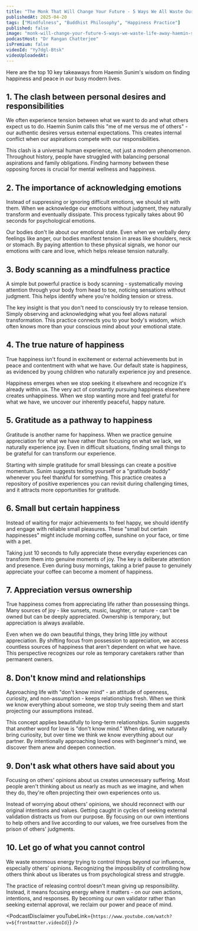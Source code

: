 ```yaml
---
title: "The Monk That Will Change Your Future - 5 Ways We All Waste Our Life Away... | Haemin Sunim"
publishedAt: 2025-04-20
tags: ["Mindfulness", "Buddhist Philosophy", "Happiness Practice"]
published: false
image: "monk-will-change-your-future-5-ways-we-waste-life-away-haemin-sunim.jpg"
podcastHost: "Dr Rangan Chatterjee"
isPremium: false
videoId: "Yy7dgl-Btsk"
videoUploadedAt:
---
```



<PodcastSummaryPageLayout frontmatter={frontmatter}>
Here are the top 10 key takeaways from Haemin Sunim's wisdom on finding happiness and peace in our busy modern lives.

## 1. The clash between personal desires and responsibilities

We often experience tension between what we want to do and what others expect us to do. Haemin Sunim calls this "me of me versus me of others" - our authentic desires versus external expectations. This creates internal conflict when our aspirations compete with our responsibilities.

This clash is a universal human experience, not just a modern phenomenon. Throughout history, people have struggled with balancing personal aspirations and family obligations. Finding harmony between these opposing forces is crucial for mental wellness and happiness.

## 2. The importance of acknowledging emotions

Instead of suppressing or ignoring difficult emotions, we should sit with them. When we acknowledge our emotions without judgment, they naturally transform and eventually dissipate. This process typically takes about 90 seconds for psychological emotions.

Our bodies don't lie about our emotional state. Even when we verbally deny feelings like anger, our bodies manifest tension in areas like shoulders, neck or stomach. By paying attention to these physical signals, we honor our emotions with care and love, which helps release tension naturally.

## 3. Body scanning as a mindfulness practice

A simple but powerful practice is body scanning - systematically moving attention through your body from head to toe, noticing sensations without judgment. This helps identify where you're holding tension or stress.

The key insight is that you don't need to consciously try to release tension. Simply observing and acknowledging what you feel allows natural transformation. This practice connects you to your body's wisdom, which often knows more than your conscious mind about your emotional state.

## 4. The true nature of happiness

True happiness isn't found in excitement or external achievements but in peace and contentment with what we have. Our default state is happiness, as evidenced by young children who naturally experience joy and presence.

Happiness emerges when we stop seeking it elsewhere and recognize it's already within us. The very act of constantly pursuing happiness elsewhere creates unhappiness. When we stop wanting more and feel grateful for what we have, we uncover our inherently peaceful, happy nature.

## 5. Gratitude as a pathway to happiness

Gratitude is another name for happiness. When we practice genuine appreciation for what we have rather than focusing on what we lack, we naturally experience joy. Even in difficult situations, finding small things to be grateful for can transform our experience.

Starting with simple gratitude for small blessings can create a positive momentum. Sunim suggests texting yourself or a "gratitude buddy" whenever you feel thankful for something. This practice creates a repository of positive experiences you can revisit during challenging times, and it attracts more opportunities for gratitude.

## 6. Small but certain happiness

Instead of waiting for major achievements to feel happy, we should identify and engage with reliable small pleasures. These "small but certain happinesses" might include morning coffee, sunshine on your face, or time with a pet.

Taking just 10 seconds to fully appreciate these everyday experiences can transform them into genuine moments of joy. The key is deliberate attention and presence. Even during busy mornings, taking a brief pause to genuinely appreciate your coffee can become a moment of happiness.

## 7. Appreciation versus ownership

True happiness comes from appreciating life rather than possessing things. Many sources of joy - like sunsets, music, laughter, or nature - can't be owned but can be deeply appreciated. Ownership is temporary, but appreciation is always available.

Even when we do own beautiful things, they bring little joy without appreciation. By shifting focus from possession to appreciation, we access countless sources of happiness that aren't dependent on what we have. This perspective recognizes our role as temporary caretakers rather than permanent owners.

## 8. Don't know mind and relationships

Approaching life with "don't know mind" - an attitude of openness, curiosity, and non-assumption - keeps relationships fresh. When we think we know everything about someone, we stop truly seeing them and start projecting our assumptions instead.

This concept applies beautifully to long-term relationships. Sunim suggests that another word for love is "don't know mind." When dating, we naturally bring curiosity, but over time we think we know everything about our partner. By intentionally approaching loved ones with beginner's mind, we discover them anew and deepen connection.

## 9. Don't ask what others have said about you

Focusing on others' opinions about us creates unnecessary suffering. Most people aren't thinking about us nearly as much as we imagine, and when they do, they're often projecting their own experiences onto us.

Instead of worrying about others' opinions, we should reconnect with our original intentions and values. Getting caught in cycles of seeking external validation distracts us from our purpose. By focusing on our own intentions to help others and live according to our values, we free ourselves from the prison of others' judgments.

## 10. Let go of what you cannot control

We waste enormous energy trying to control things beyond our influence, especially others' opinions. Recognizing the impossibility of controlling how others think about us liberates us from psychological stress and struggle.

The practice of releasing control doesn't mean giving up responsibility. Instead, it means focusing energy where it matters - on our own actions, intentions, and responses. By becoming our own validator rather than seeking external approval, we reclaim our power and peace of mind.

<PodcastDisclaimer
  youTubeLink={`https://www.youtube.com/watch?v=${frontmatter.videoId}`}
/>

</PodcastSummaryPageLayout>

